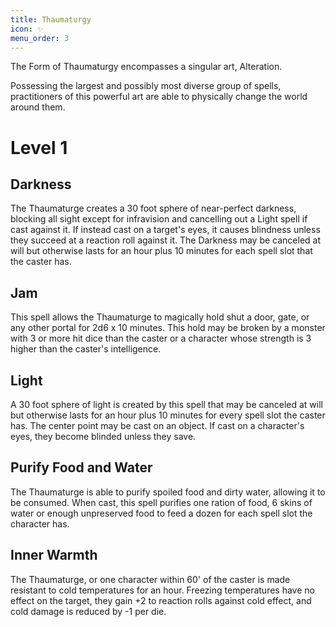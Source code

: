 ```yaml
---
title: Thaumaturgy
icon: ✨
menu_order: 3
---
```


The Form of Thaumaturgy encompasses a singular art, Alteration.

Possessing the largest and possibly most diverse group of spells, practitioners of this powerful art are able to physically change the world around them.

# Level 1

## Darkness

The Thaumaturge creates a 30 foot sphere of near-perfect darkness, blocking all sight except for infravision and cancelling out a Light spell if cast against it. If instead cast on a target's eyes, it causes blindness unless they succeed at a reaction roll against it. The Darkness may be canceled at will but otherwise lasts for an hour plus 10 minutes for each spell slot that the caster has.

## Jam

This spell allows the Thaumaturge to magically hold shut a door, gate, or any other portal for 2d6 x 10 minutes. This hold may be broken by a monster with 3 or more hit dice than the caster or a character whose strength is 3 higher than the caster's intelligence.

## Light

A 30 foot sphere of light is created by this spell that may be canceled at will but otherwise lasts for an hour plus 10 minutes for every spell slot the caster has. The center point may be cast on an object. If cast on a character's eyes, they become blinded unless they save.

## Purify Food and Water

The Thaumaturge is able to purify spoiled food and dirty water, allowing it to be consumed. When cast, this spell purifies one ration of food, 6 skins of water or enough unpreserved food to feed a dozen for each spell slot the character has.

## Inner Warmth

The Thaumaturge, or one character within 60' of the caster is made resistant to cold temperatures for an hour. Freezing temperatures have no effect on the target, they gain +2 to reaction rolls against cold effect, and cold damage is reduced by -1 per die.
